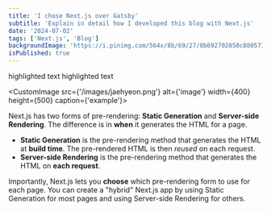 ```yaml
---
title: 'I chose Next.js over Gatsby'
subtitle: 'Explain in detail how I developed this blog with Next.js'
date: '2024-07-02'
tags: ['Next.js', 'Blog']
backgroundImage: 'https://i.pinimg.com/564x/8b/69/27/8b692702850c880573ad6d80346aeb6e.jpg'
isPublished: true
---
```




<Highlight>highlighted text</Highlight>
<Highlight>highlighted text</Highlight>

<CustomImage src={'/images/jaehyeon.png'} alt={'image'} width={400} height={500} caption={'example'}></CustomImage>

Next.js has two forms of pre-rendering: **Static Generation** and **Server-side Rendering**. The difference is in **when** it generates the HTML for a page.

- **Static Generation** is the pre-rendering method that generates the HTML at **build time**. The pre-rendered HTML is then _reused_ on each request.
- **Server-side Rendering** is the pre-rendering method that generates the HTML on **each request**.

Importantly, Next.js lets you **choose** which pre-rendering form to use for each page. You can create a "hybrid" Next.js app by using Static Generation for most pages and using Server-side Rendering for others.
